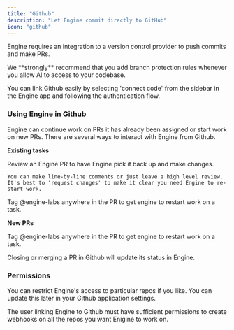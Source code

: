 ```yaml
---
title: "Github"
description: "Let Engine commit directly to GitHub"
icon: "github"
---
```


Engine requires an integration to a version control provider to push commits and make PRs.

<Warning>
  We **strongly** recommend that you add branch protection rules whenever you allow AI to access to your codebase.
</Warning>

You can link Github easily by selecting 'connect code' from the sidebar in the Engine app and following the authentication flow.

### Using Engine in Github

Engine can continue work on PRs it has already been assigned or start work on new PRs. There are several ways to interact with Engine from Github.

**Existing tasks**

<AccordionGroup>
  <Accordion title="Code review" icon="magnifying-glass">
    Review an Engine PR to have Engine pick it back up and make changes.

    You can make line-by-line comments or just leave a high level review. It's best to 'request changes' to make it clear you need Engine to re-start work.
  </Accordion>
  <Accordion title="@engine-labs" icon="at">
    Tag @engine-labs anywhere in the PR to get engine to restart work on a task.
  </Accordion>
</AccordionGroup>

**New PRs**

<Accordion title="@engine-labs" icon="at">
  Tag @engine-labs anywhere in the PR to get engine to restart work on a task.
</Accordion>

Closing or merging a PR in Github will update its status in Engine.

### **Permissions**

You can restrict Engine's access to particular repos if you like. You can update this later in your Github application settings.

<Note>
  The user linking Engine to Github must have sufficient permissions to create webhooks on all the repos you want Enigine to work on.
</Note>